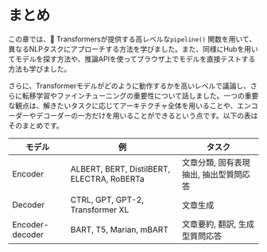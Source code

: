 # まとめ

<CourseFloatingBanner
    chapter={1}
    classNames="absolute z-10 right-0 top-0"
/>

この章では、🤗 Transformersが提供する高レベルな`pipeline()` 関数を用いて、異なるNLPタスクにアプローチする方法を学びました。また、同様にHubを用いてモデルを探す方法や、推論APIを使ってブラウザ上でモデルを直接テストする方法も学びました。

さらに、Transformerモデルがどのように動作するかを高いレベルで議論し、さらに転移学習やファインチューニングの重要性について話しました。一つの重要な観点は、解きたいタスクに応じてアーキテクチャ全体を用いることや、エンコーダーやデコーダーの一方だけを用いることができるという点です。以下の表はそのまとめです。

| モデル           | 例                                          | タスク                                                                            |
|-----------------|--------------------------------------------|----------------------------------------------------------------------------------|
| Encoder         | ALBERT, BERT, DistilBERT, ELECTRA, RoBERTa |文章分類, 固有表現抽出, 抽出型質問応答                                                  |
| Decoder         | CTRL, GPT, GPT-2, Transformer XL           | 文章生成                                                                          |
| Encoder-decoder | BART, T5, Marian, mBART                    | 文章要約, 翻訳, 生成型質問応答　                                                      |

